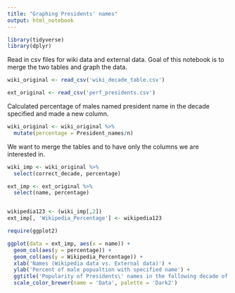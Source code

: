 ```yaml
---
title: "Graphing Presidents' names"
output: html_notebook
---
```


```r
library(tidyverse)
library(dplyr)
```

Read in csv files for wiki data and external data. Goal of this notebook is to merge the two tables and graph the data.

```r
wiki_original <- read_csv('wiki_decade_table.csv')

ext_original <- read_csv('perf_presidents.csv')
```

Calculated percentage of males named president name in the decade specified and made a new column.

```r
wiki_original <- wiki_original %>%
  mutate(percentage = President_names/n)
```

We want to merge the tables and to have only the columns we are interested in.

```r
wiki_imp <- wiki_original %>%
  select(correct_decade, percentage)

ext_imp <- ext_original %>%
  select(name, percentage)


wikipedia123 <- (wiki_imp[,2])
ext_imp[, 'Wikipedia_Percentage'] <- wikipedia123

```

```r
require(ggplot2)

ggplot(data = ext_imp, aes(x = name)) +
  geom_col(aes(y = percentage)) +
  geom_col(aes(y = Wikipedia_Percentage)) +
  xlab('Names (Wikipedia data vs. External data)') +
  ylab('Percent of male popualtion with specified name') +
  ggtitle('Popularity of Presidents\' names in the following decade of their election') +
  scale_color_brewer(name = 'Data', palette = 'Dark2')
```




